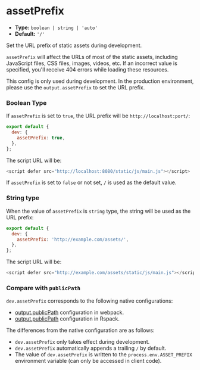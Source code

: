 # assetPrefix

- **Type:** `boolean | string | 'auto'`
- **Default:** `'/'`

Set the URL prefix of static assets during development.

`assetPrefix` will affect the URLs of most of the static assets, including JavaScript files, CSS files, images, videos, etc. If an incorrect value is specified, you'll receive 404 errors while loading these resources.

This config is only used during development. In the production environment, please use the `output.assetPrefix` to set the URL prefix.

### Boolean Type

If `assetPrefix` is set to `true`, the URL prefix will be `http://localhost:port/`:

```js
export default {
  dev: {
    assetPrefix: true,
  },
};
```

The script URL will be:

```js
<script defer src="http://localhost:8080/static/js/main.js"></script>
```

If `assetPrefix` is set to `false` or not set, `/` is used as the default value.

### String type

When the value of `assetPrefix` is `string` type, the string will be used as the URL prefix:

```js
export default {
  dev: {
    assetPrefix: 'http://example.com/assets/',
  },
};
```

The script URL will be:

```js
<script defer src="http://example.com/assets/static/js/main.js"></script>
```

### Compare with `publicPath`

`dev.assetPrefix` corresponds to the following native configurations:

- [output.publicPath](https://webpack.js.org/guides/public-path/) configuration in webpack.
- [output.publicPath](https://rspack.dev/config/output#outputpublicpath) configuration in Rspack.

The differences from the native configuration are as follows:

- `dev.assetPrefix` only takes effect during development.
- `dev.assetPrefix` automatically appends a trailing `/` by default.
- The value of `dev.assetPrefix` is written to the `process.env.ASSET_PREFIX` environment variable (can only be accessed in client code).
